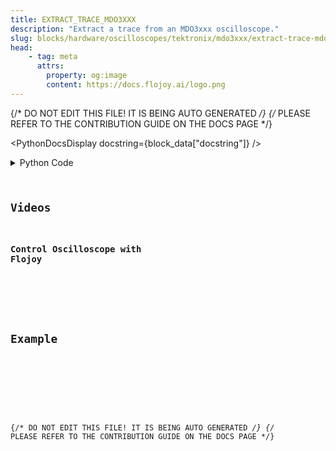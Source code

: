 ```yaml
---
title: EXTRACT_TRACE_MDO3XXX
description: "Extract a trace from an MDO3xxx oscilloscope."
slug: blocks/hardware/oscilloscopes/tektronix/mdo3xxx/extract-trace-mdo3xxx
head:
    - tag: meta
      attrs:
        property: og:image
        content: https://docs.flojoy.ai/logo.png
---
```


{/* DO NOT EDIT THIS FILE! IT IS BEING AUTO GENERATED */}
{/* PLEASE REFER TO THE CONTRIBUTION GUIDE ON THE DOCS PAGE */}


<PythonDocsDisplay docstring={block_data["docstring"]} />
<details>
<summary>Python Code</summary>



<Code code={pythonCode} lang="py" wrap theme="dracula" />

[Find this Flojoy Block on GitHub](https://github.com/flojoy-ai/blocks/blob/main/blocks/HARDWARE/OSCILLOSCOPES/TEKTRONIX/MDO3XXX/EXTRACT_TRACE_MDO3XXX/EXTRACT_TRACE_MDO3XXX.py)

</details>

## Videos


### Control Oscilloscope with Flojoy

<div className="not-content">
<YouTube id="https://www.youtube.com/watch?v=NqPW7pG3NZs" />
</div>

## Example


<GetHelpWidget />


<AppDisplay app={app} blockName="EXTRACT_TRACE_MDO3XXX" client:visible />


<Example />

{/* DO NOT EDIT THIS FILE! IT IS BEING AUTO GENERATED */}
{/* PLEASE REFER TO THE CONTRIBUTION GUIDE ON THE DOCS PAGE */}
